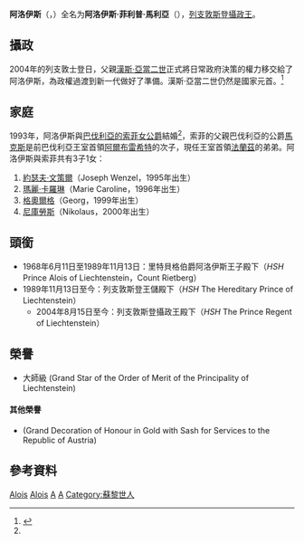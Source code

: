 {{Infobox royalty 
| name        = 阿洛伊斯王储
| title       = {{LIE}}攝政王<br>{{LIE}}王储<br>''HSH'' The Prince Regent of Liechtenstein
| image       = Alois of Liechtenstein and Karin Kneissl November 2018 (45170115774) (cropped).jpg
| succession  = {{flagicon|列支敦斯登}}[[列支敦斯登大公列表|列支敦斯登攝政王]]
| spouse      = {{marriage|[[索菲王储妃_(列支敦士登)|巴伐利亞的索菲]]|1993}}
| reign       = 2004年8月15日-至今（{{age in years and days|2004|8|15|age=no}}）
| father      = [[漢斯·亞當二世|漢斯·亞當二世]]
| mother      = [[瑪麗·金斯基王妃_(列支敦斯登)|維希尼茨和泰陶的女伯爵瑪麗·金斯基]]
| house       = [[列支敦斯登王朝|列支敦斯登王朝]]
| full name   = Alois Philipp Maria
| birth_date  = {{birth date and age|1968|6|11}}
| birth_place = {{CHE}}[[蘇黎世|蘇黎世]]
}}
{{Infobox royal styles
|royal name =  The Hereditary Prince of Liechtenstein
|image     = [[File:Coat_of_arms_of_Liechtenstein.svg|50px]]
|dipstyle  = [[殿下|His Serene Highness]]
|offstyle  = Your Serene Highness
|altstyle = Sir
}}
{{列支敦士登政治}}

'''阿洛伊斯'''（{{lang-de|Alois}}，{{bd|1968年|6月11日}}）全名为'''阿洛伊斯·菲利普·馬利亞'''（{{lang|de|Alois Philipp Maria}}），[[列支敦斯登大公列表|列支敦斯登攝政王]]。

== 攝政 ==
2004年的列支敦士登日，父親[[漢斯·亞當二世|漢斯·亞當二世]]正式將日常政府決策的權力移交給了阿洛伊斯，為政權過渡到新一代做好了準備。漢斯·亞當二世仍然是國家元首。<ref name="bio">{{cite web|url=http://www.fuerstenhaus.li/en/fuerstenhaus/fuerstliche_familie/erbprinz_alois.html |title=Hereditary Prince Alois |publisher=Fuerstenhaus.li |access-date=2012-11-29 |archive-url=https://web.archive.org/web/20120621054336/http://www.fuerstenhaus.li/en/fuerstenhaus/fuerstliche_familie/erbprinz_alois.html |archive-date=2012-06-21 }}</ref>

== 家庭 ==
1993年，阿洛伊斯與[[索菲王储妃_(列支敦士登)|巴伐利亞的索菲女公爵]]結婚<ref name="bio"/>，索菲的父親巴伐利亞的公爵[[马克斯·埃曼努埃尔_(巴伐利亚)|馬克斯]]是前巴伐利亞王室首領[[阿尔布雷希特_(巴伐利亚)|阿爾布雷希特]]的次子，現任王室首領[[弗朗茨_(巴伐利亚)|法蘭茲]]的弟弟。阿洛伊斯與索菲共有3子1女：
# [[約瑟夫·文策爾_(列支敦士登)|約瑟夫·文策爾]]（Joseph Wenzel，1995年出生）
# [[列支敦斯登的瑪麗·卡羅琳|瑪麗·卡羅琳]]（Marie Caroline，1996年出生）
# [[列支敦斯登的格奧爾格|格奧爾格]]（Georg，1999年出生）
# [[列支敦斯登的尼庫勞斯_(2000)|尼庫勞斯]]（Nikolaus，2000年出生）

==頭銜==
* 1968年6月11日至1989年11月13日：里特貝格伯爵阿洛伊斯王子殿下（''HSH'' Prince Alois of Liechtenstein，Count Rietberg）
* 1989年11月13日至今：列支敦斯登王儲殿下（''HSH'' The Hereditary Prince of Liechtenstein）
** 2004年8月15日至今：列支敦斯登攝政王殿下（''HSH'' The Prince Regent of Liechtenstein）

== 榮譽 ==
*{{flag|Liechtenstein}} {{link-en|列支敦斯登親王國功績勳章|Order of Merit of the Principality of Liechtenstein}}大師級 (Grand Star of the Order of Merit of the Principality of Liechtenstein)

==== 其他榮譽 ====
*{{flag|Austria}} {{link-en|奧地利共和國服務榮譽勳章|Decoration of Honour for Services to the Republic of Austria}} (Grand Decoration of Honour in Gold with Sash for Services to the Republic of Austria)

==參考資料==
{{Reflist}}

{{Current heirs of monarchies}}

[[Category:列支敦斯登人|Alois]]
[[Category:欧洲储君|Alois]]
[[Category:攝政|A]]
[[Category:薩爾茨堡大學校友|A]]
[[Category:蘇黎世人|Category:蘇黎世人]]